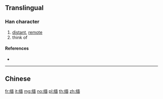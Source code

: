 {{character info/new}}
{{also|緬}}
==Translingual==

===Han character===
{{Han char|rn=120|rad=纟|as=09|sn=12|four=|canj=VMMWL}}

# [[distant]], [[remote]]
# think of

====References====
* {{Han ref|kx=0944.251|hdz=53425.050|uh=7F05|ud=32517}}

----

==Chinese==
{{zh-see|緬}}

[[fr:缅]]
[[it:缅]]
[[mg:缅]]
[[no:缅]]
[[pl:缅]]
[[th:缅]]
[[zh:缅]]